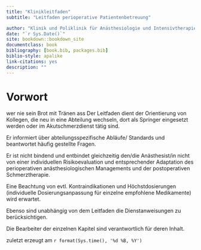 ```yaml
--- 
title: "Klinikleitfaden"
subtitle: "Leitfaden perioperative Patientenbetreuung"

author: "Klinik und Poliklinik für Anästhesiologie und Intensivtherapie"
date: "`r Sys.Date()`"
site: bookdown::bookdown_site
documentclass: book
bibliography: [book.bib, packages.bib]
biblio-style: apalike
link-citations: yes
description: ""
---
```



# Vorwort {-}

wer nie sein Brot mit Tränen ass
Der Leitfaden dient der Orientierung von Kollegen, die neu in eine Abteilung wechseln, dort als Springer eingesetzt werden oder im Akutschmerzdienst tätig sind. 

Er informiert über abteilungsspezifische Abläufe/ Standards und beantwortet häufig gestellte Fragen. 

Er ist nicht bindend und entbindet gleichzeitig den/die Anästhesist/in nicht von einer individuellen Risikoevaluation und entsprechender Adaptation des perioperativen anästhesiologischen Managements und der postoperativen Schmerztherapie.

Eine Beachtung von evtl. Kontraindikationen und Höchstdosierungen (individuelle Dosierungsanpassung für einzelne empfohlene Medikamente) wird erwartet. 

Ebenso sind unabhängig von dem Leitfaden die Dienstanweisungen zu berücksichtigen. 

Die Bearbeiter der einzelnen Kapitel sind verantwortlich für deren Inhalt.

zuletzt erzeugt am `r format(Sys.time(), '%d %B, %Y')`